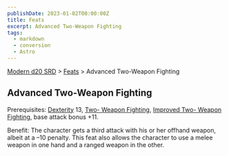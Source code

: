 ```yaml
---
publishDate: 2023-01-02T00:00:00Z
title: Feats
excerpt: Advanced Two-Weapon Fighting
tags:
  - markdown
  - conversion
  - Astro
---
```


[Modern d20 SRD](/#modernD20) > [Feats](modern-d20-srd-feats-index) > Advanced Two-Weapon Fighting

## Advanced Two-Weapon Fighting

Prerequisites: [Dexterity](modern-d20-srd-basics-ability-scores) 13, [Two- Weapon Fighting](modern-d20-srd-feats-two-weapon-fighting), [Improved Two- Weapon Fighting](modern-d20-srd-feats-improved-two-weapon-fighting), base
attack bonus +11.

Benefit: The character gets a third attack with his or her offhand weapon,
albeit at a –10 penalty. This feat also allows the character to use a melee
weapon in one hand and a ranged weapon in the other.

